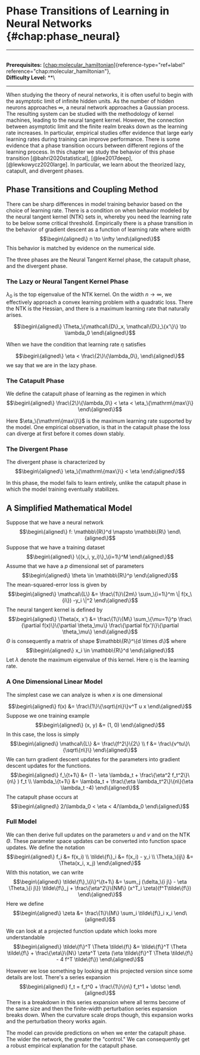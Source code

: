 # Phase Transitions of Learning in Neural Networks \{#chap:phase_neural\}

------------------------------------------------------------------------

\
**Prerequisites:**
[\[chap:molecular_hamiltonian\]](#chap:molecular_hamiltonian)\{reference-type="ref+label"
reference="chap:molecular_hamiltonian"\},\
**Difficulty Level:** \*\*\

------------------------------------------------------------------------

When studying the theory of neural networks, it is often useful to begin
with the asymptotic limit of infinite hidden units. As the number of
hidden neurons approaches $\infty$, a neural network approaches a
Gaussian process. The resulting system can be studied with the
methodology of kernel machines, leading to the neural tangent kernel.
However, the connection between asymptotic limit and the finite realm
breaks down as the learning rate increases. In particular, empirical
studies offer evidence that large early learning rates during training
can improve performance. There is some evidence that a phase transition
occurs between different regions of the learning process. In this
chapter we study the behavior of this phase transition
[@bahri2020statistical], [@lee2017deep], [@lewkowycz2020large]. In
particular, we learn about the theorized lazy, catapult, and divergent
phases.

## Phase Transitions and Coupling Method

There can be sharp differences in model training behavior based on the
choice of learning rate. There is a condition on when behavior modeled
by the neural tangent kernel (NTK) sets in, whereby you need the
learning rate to be below some critical threshold. Empirically there is
a phase transition in the behavior of gradient descent as a function of
learning rate where width $$\begin\{aligned\}
n \to \infty
\end\{aligned\}$$ This behavior is matched by evidence on the numerical
side.

The three phases are the Neural Tangent Kernel phase, the catapult
phase, and the divergent phase.

### The Lazy or Neural Tangent Kernel Phase

$\lambda_0$ is the top eigenvalue of the NTK kernel. On the width
$n \to \infty$, we effectively approach a convex learning problem with a
quadratic loss. There the NTK is the Hessian, and there is a maximum
learning rate that naturally arises.

$$\begin\{aligned\}
\Theta_\{\mathcal\{D\}_x, \mathcal\{D\}_\{x'\}\} \to \lambda_0
\end\{aligned\}$$

When we have the condition that learning rate $\eta$ satisfies

$$\begin\{aligned\}
    \eta < \frac\{2\}\{\lambda_0\},
\end\{aligned\}$$ we say that we are in the lazy phase.

### The Catapult Phase

We define the catapult phase of learning as the regimen in which
$$\begin\{aligned\}
    \frac\{2\}\{\lambda_0\} < \eta < \eta_\{\mathrm\{max\}\}
\end\{aligned\}$$

Here $\eta_\{\mathrm\{max\}\}$ is the maximum learning rate supported by the
model. One empirical observation, is that in the catapult phase the loss
can diverge at first before it comes down stably.

### The Divergent Phase

The divergent phase is characterized by $$\begin\{aligned\}
    \eta_\{\mathrm\{max\}\} < \eta
\end\{aligned\}$$

In this phase, the model fails to learn entirely, unlike the catapult
phase in which the model training eventually stabilizes.

## A Simplified Mathematical Model

Suppose that we have a neural network $$\begin\{aligned\}
    f: \mathbb\{R\}^d \mapsto \mathbb\{R\}
\end\{aligned\}$$ Suppose that we have a training dataset
$$\begin\{aligned\}
\{(x_i, y_i)\}_\{i=1\}^M
\end\{aligned\}$$ Assume that we have a $p$ dimensional set of parameters
$$\begin\{aligned\}
    \theta \in \mathbb\{R\}^p
\end\{aligned\}$$ The mean-squared-error loss is given by
$$\begin\{aligned\}
    \mathcal\{L\} &= \frac\{1\}\{2m\} \sum_\{i=1\}^m \| f(x_\{i\}) -y_i \|^2
\end\{aligned\}$$ The neural tangent kernel is defined by
$$\begin\{aligned\}
    \Theta(x, x') &= \frac\{1\}\{M\} \sum_\{\mu=1\}^p \frac\{\partial f(x)\}\{\partial \theta_\mu\} \frac\{\partial f(x')\}\{\partial \theta_\mu\} 
\end\{aligned\}$$ $\Theta$ is consequently a matrix of shape
$\mathbb\{R\}^\{d \times d\}$ where $$\begin\{aligned\}
    x_i \in \mathbb\{R\}^d
\end\{aligned\}$$ Let $\lambda$ denote the maximum eigenvalue of this
kernel. Here $\eta$ is the learning rate.

### A One Dimensional Linear Model

The simplest case we can analyze is when $x$ is one dimensional

$$\begin\{aligned\}
f(x) &= \frac\{1\}\{\sqrt\{n\}\}v^T u x
\end\{aligned\}$$ Suppose we one training example $$\begin\{aligned\}
    (x, y) &= (1, 0)
\end\{aligned\}$$ In this case, the loss is simply $$\begin\{aligned\}
    \mathcal\{L\} &= \frac\{f^2\}\{2\} \\
    f &= \frac\{v^tu\}\{\sqrt\{n\}\}
\end\{aligned\}$$ We can turn gradient descent updates for the parameters
into gradient descent updates for the functions. $$\begin\{aligned\}
    f_\{t+1\} &= (1 - \eta \lambda_t + \frac\{\eta^2 f_t^2\}\{n\} ) f_t \\
    \lambda_\{t+1\} &= \lambda_t + \frac\{\eta \lambda_t^2\}\{n\}(\eta \lambda_t -4) 
\end\{aligned\}$$ The catapult phase occurs at $$\begin\{aligned\}
    2/\lambda_0 < \eta < 4/\lambda_0
\end\{aligned\}$$

### Full Model

We can then derive full updates on the parameters $u$ and $v$ and on the
NTK $\Theta$. These parameter space updates can be converted into
function space updates. We define the notation $$\begin\{aligned\}
    f_i &= f(x_i) \\
    \tilde\{f\}_i &= f(x_i) - y_i \\
    \Theta_\{ij\} &= \Theta(x_i, x_j)
\end\{aligned\}$$ With this notation, we can write $$\begin\{aligned\}
    \tilde\{f\}_\{i\}^\{t+1\} &= \sum_j (\delta_\{i j\} - \eta \Theta_\{i j\}) \tilde\{f\}_j + \frac\{\eta^2\}\{NM\} (x^T_i \zeta)(f^T\tilde\{f\})
\end\{aligned\}$$ Here we define $$\begin\{aligned\}
    \zeta &= \frac\{1\}\{M\} \sum_i \tilde\{f\}_i x_i
\end\{aligned\}$$

We can look at a projected function update which looks more
understandable $$\begin\{aligned\}
    \tilde\{f\}^T \Theta \tilde\{f\} &= \tilde\{f\}^T \Theta \tilde\{f\} + \frac\{\eta\}\{N\} \zeta^T \zeta (\eta \tilde\{f\}^T \Theta \tilde\{f\} - 4 f^T \tilde\{f\})
\end\{aligned\}$$

However we lose something by looking at this projected version since
some details are lost. There's a series expansion $$\begin\{aligned\}
    f_t = f_t^0 + \frac\{1\}\{n\} f_t^1 + \dotsc 
\end\{aligned\}$$ There is a breakdown in this series expansion where all
terms become of the same size and then the finite-width perturbation
series expansion breaks down. When the curvature scale drops though,
this expansion works and the perturbation theory works again.

The model can provide predictions on when we enter the catapult phase.
The wider the network, the greater the \"control.\" We can consequently
get a robust empirical explanation for the catapult phase.
